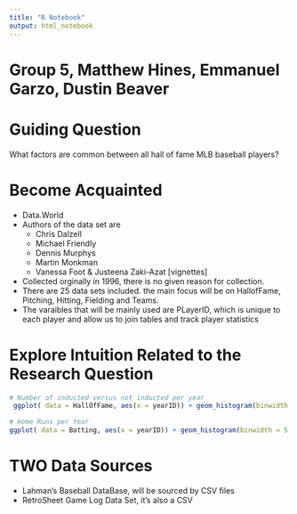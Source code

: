 ```yaml
---
title: "R Notebook"
output: html_notebook
---
```

# Group 5, Matthew Hines, Emmanuel Garzo, Dustin Beaver

# Guiding Question

What factors are common between all hall of fame MLB baseball players?
  
# Become Acquainted

* Data.World
* Authors of the data set are 
    * Chris Dalzell
    * Michael Friendly
    * Dennis Murphys
    * Martin Monkman
    * Vanessa Foot & Justeena Zaki-Azat [vignettes]
* Collected orginally in 1996, there is no given reason for collection.
* There are 25 data sets included. the main focus will be on HallofFame, Pitching, Hitting, Fielding and Teams.
* The varaibles that will be mainly used are PLayerID, which is unique to each player and allow us to join tables and track player statistics 

# Explore Intuition Related to the Research Question 

```r
# Number of inducted versus not inducted per year
 ggplot( data = HallOfFame, aes(x = yearID)) + geom_histogram(binwidth = 3.3) + facet_wrap(~inducted, ncol = 4) + labs(title = "") 
```
```r
# Home Runs per Year
ggplot( data = Batting, aes(x = yearID)) + geom_histogram(binwidth = 5.9) + labs(title = "") 
```
# TWO Data Sources

* Lahman's Baseball DataBase, will be sourced by CSV files
* RetroSheet Game Log Data Set, it's also a CSV 

